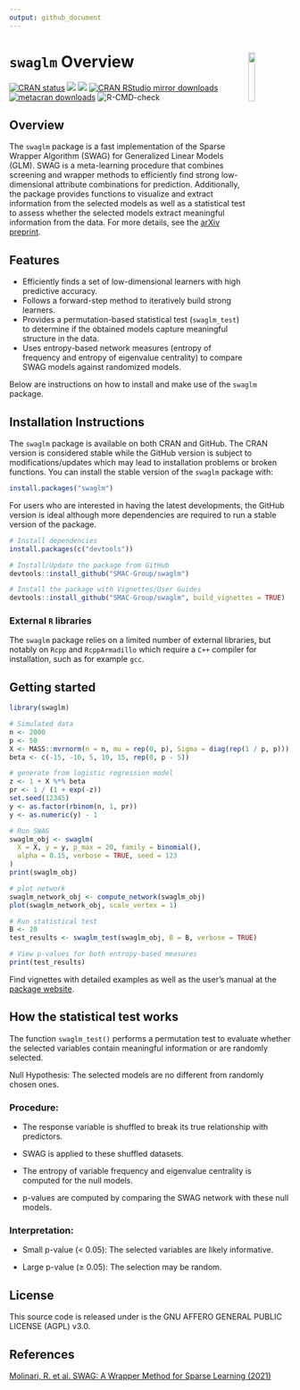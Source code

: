 ```yaml
---
output: github_document
---
```


# `swaglm` Overview <img src="man/figures/logo.png" align="right" style="width: 15%; height: 15%"/>


<!-- badges: start -->

[![CRAN status](https://www.r-pkg.org/badges/version/swaglm)](https://CRAN.R-project.org/package=swaglm)
![](https://img.shields.io/github/last-commit/SMAC-Group/swaglm) 
[<img src="https://s-a.github.io/license/img/agpl-3.0.svg" />](https://s-a.github.io/license/?license=agpl-3.0&fullname=Stephan%20Ahlf&year=2015&profile=https://github.com/s-a&projectUrl=https://github.com/s-a/license&projectName=License%20Demo "")
[![CRAN RStudio mirror
downloads](https://cranlogs.r-pkg.org/badges/grand-total/swaglm)](https://www.r-pkg.org/pkg/swaglm)
[![metacran downloads](https://cranlogs.r-pkg.org/badges/last-week/swaglm)](https://cran.r-project.org/package=swaglm)
![R-CMD-check](https://github.com/SMAC-Group/swaglm/actions/workflows/R-CMD-check.yaml/badge.svg)
<!-- badges: end -->




## Overview
The `swaglm` package is a fast implementation of the Sparse Wrapper Algorithm (SWAG) for Generalized Linear Models (GLM). SWAG is a meta-learning procedure that combines screening and wrapper methods to efficiently find strong low-dimensional attribute combinations for prediction. Additionally, the package provides functions to visualize and extract information from the selected models as well as a statistical test to assess whether the selected models extract meaningful information from the data. For more details, see the [arXiv preprint](https://arxiv.org/abs/2006.12837).

## Features
- Efficiently finds a set of low-dimensional learners with high predictive accuracy.
- Follows a forward-step method to iteratively build strong learners.
- Provides a permutation-based statistical test (`swaglm_test`) to determine if the obtained models capture meaningful structure in the data.
- Uses entropy-based network measures (entropy of frequency and entropy of eigenvalue centrality) to compare SWAG models against randomized models.

Below are instructions on how to install and make use of the `swaglm` package.

## Installation Instructions


The `swaglm` package is available on both CRAN and GitHub. The CRAN
version is considered stable while the GitHub version is subject to
modifications/updates which may lead to installation problems or broken
functions. You can install the stable version of the `swaglm` package
with:

``` r
install.packages("swaglm")
```

For users who are interested in having the latest developments, the
GitHub version is ideal although more dependencies are required to run a
stable version of the package. 

``` r
# Install dependencies
install.packages(c("devtools"))

# Install/Update the package from GitHub
devtools::install_github("SMAC-Group/swaglm")

# Install the package with Vignettes/User Guides 
devtools::install_github("SMAC-Group/swaglm", build_vignettes = TRUE)
```


### External `R` libraries

The `swaglm` package relies on a limited number of external libraries, but notably on `Rcpp` and `RcppArmadillo` which require a `C++` compiler for installation, such as for example `gcc`.




## Getting started

```r
library(swaglm)
```


```r
# Simulated data
n <- 2000
p <- 50
X <- MASS::mvrnorm(n = n, mu = rep(0, p), Sigma = diag(rep(1 / p, p)))
beta <- c(-15, -10, 5, 10, 15, rep(0, p - 5))

# generate from logistic regression model
z <- 1 + X %*% beta
pr <- 1 / (1 + exp(-z))
set.seed(12345)
y <- as.factor(rbinom(n, 1, pr))
y <- as.numeric(y) - 1

# Run SWAG
swaglm_obj <- swaglm(
  X = X, y = y, p_max = 20, family = binomial(),
  alpha = 0.15, verbose = TRUE, seed = 123
)
print(swaglm_obj)

# plot network
swaglm_network_obj <- compute_network(swaglm_obj)
plot(swaglm_network_obj, scale_vertex = 1)

# Run statistical test
B <- 20
test_results <- swaglm_test(swaglm_obj, B = B, verbose = TRUE)

# View p-values for both entropy-based measures
print(test_results)
```


Find vignettes with detailed examples as well as the user's manual at the [package website](https://smac-group.github.io/swaglm/index.html).


## How the statistical test works

The function `swaglm_test()` performs a permutation test to evaluate whether the selected variables contain meaningful information or are randomly selected.

Null Hypothesis: The selected models are no different from randomly chosen ones.

### Procedure:

- The response variable is shuffled to break its true relationship with predictors.

- SWAG is applied to these shuffled datasets.

- The entropy of variable frequency and eigenvalue centrality is computed for the null models.

- p-values are computed by comparing the SWAG network with these null models.

### Interpretation:

- Small p-value (< 0.05): The selected variables are likely informative.

- Large p-value (≥ 0.05): The selection may be random.


## License

This source code is released under is the GNU AFFERO GENERAL PUBLIC LICENSE (AGPL) v3.0. 

## References

[Molinari, R. et al. SWAG: A Wrapper Method for Sparse Learning (2021) ](https://arxiv.org/abs/2006.12837)


